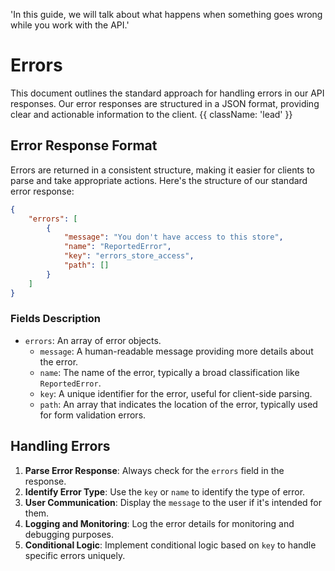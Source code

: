   'In this guide, we will talk about what happens when something goes wrong while you work with the API.'

# Errors

This document outlines the standard approach for handling errors in our API responses. Our error responses are structured in a JSON format, providing clear and actionable information to the client. {{ className: 'lead' }}

## Error Response Format
Errors are returned in a consistent structure, making it easier for clients to parse and take appropriate actions. Here's the structure of our standard error response:

```json
{
    "errors": [
        {
            "message": "You don't have access to this store",
            "name": "ReportedError",
            "key": "errors_store_access",
            "path": []
        }
    ]
}
```
### Fields Description

- `errors`: An array of error objects.
    - `message`: A human-readable message providing more details about the error.
    - `name`: The name of the error, typically a broad classification like `ReportedError`.
    - `key`: A unique identifier for the error, useful for client-side parsing.
    - `path`: An array that indicates the location of the error, typically used for form validation errors.

## Handling Errors

1. **Parse Error Response**: Always check for the `errors` field in the response.
2. **Identify Error Type**: Use the `key` or `name` to identify the type of error.
3. **User Communication**: Display the `message` to the user if it's intended for them.
4. **Logging and Monitoring**: Log the error details for monitoring and debugging purposes.
5. **Conditional Logic**: Implement conditional logic based on `key` to handle specific errors uniquely.
